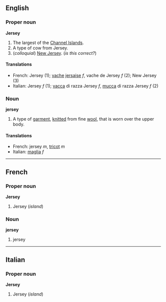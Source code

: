 ==English==
===Proper noun===
'''Jersey'''

#The largest of the [[Channel Islands]].
#A type of cow from Jersey.
#(''colloquial'') [[New Jersey]]. (''is this correct?'')

====Translations====

*French: Jersey (1); [[vache]] [[jersaise]] ''f'', vache de Jersey ''f'' (2); New Jersey (3)
*Italian: Jersey ''f'' (1); [[vacca]] di razza Jersey ''f'', [[mucca]] di razza Jersey ''f'' (2)

===Noun===
'''jersey'''

#A type of [[garment]], [[knit]]ted from fine [[wool]], that is worn over the upper body.

====Translations====

*French: jersey ''m'', [[tricot]] ''m''
*Italian: [[maglia]] ''f''

----
==French==
===Proper noun===
'''Jersey'''

#Jersey (''island'')

===Noun===
'''jersey'''

#jersey

----
==Italian==
===Proper noun===
'''Jersey'''

#Jersey (''island'')